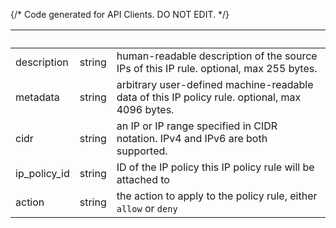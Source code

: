 {/* Code generated for API Clients. DO NOT EDIT. */}

| &nbsp;       | &nbsp; | &nbsp;                                                                                         |
| ------------ | ------ | ---------------------------------------------------------------------------------------------- |
| description  | string | human-readable description of the source IPs of this IP rule. optional, max 255 bytes.         |
| metadata     | string | arbitrary user-defined machine-readable data of this IP policy rule. optional, max 4096 bytes. |
| cidr         | string | an IP or IP range specified in CIDR notation. IPv4 and IPv6 are both supported.                |
| ip_policy_id | string | ID of the IP policy this IP policy rule will be attached to                                    |
| action       | string | the action to apply to the policy rule, either `allow` or `deny`                               |
